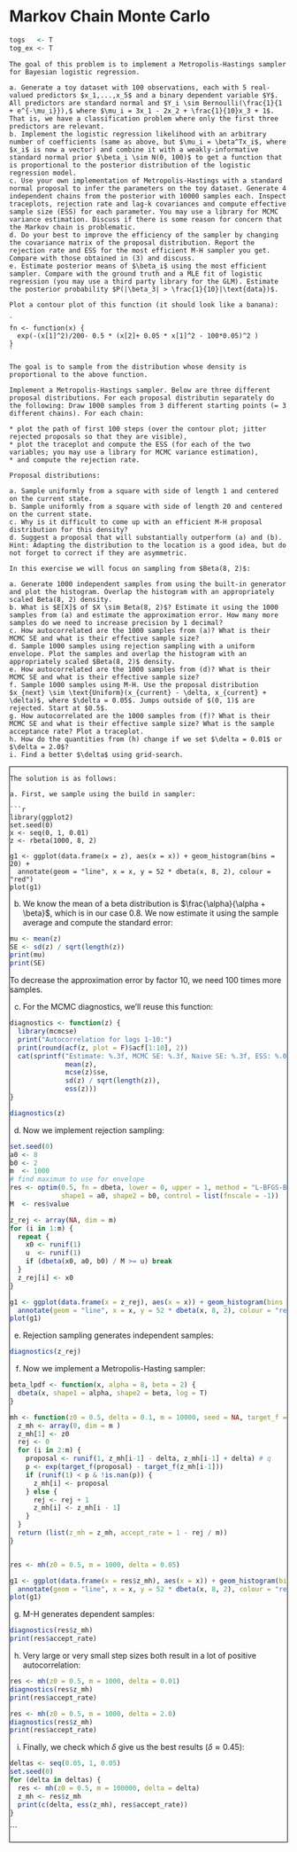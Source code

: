 # Markov Chain Monte Carlo {#MCMC}

```{r, echo = FALSE}
togs   <- T
tog_ex <- T
```

<style>
.fold-btn { 
  float: right; 
  margin: 5px 5px 0 0;
}
.fold { 
  border: 1px solid black;
  min-height: 40px;
}
</style>

<script type="text/javascript">
$(document).ready(function() {
  $folds = $(".fold");
  $folds.wrapInner("<div class=\"fold-blck\">"); // wrap a div container around content
  $folds.prepend("<button class=\"fold-btn\">Unfold Solution</button>");  // add a button
  $(".fold-blck").toggle();  // fold all blocks
  $(".fold-btn").on("click", function() {  // add onClick event
    $(this).text($(this).text() === "Fold Solution" ? "Unfold Solution" : "Fold Solution");  // if the text equals "Fold", change it to "Unfold"or else to "Fold" 
    $(this).next(".fold-blck").toggle("linear");  // "swing" is the default easing function. This can be further customized in its speed or the overall animation itself.
  })
});
</script>

```{exercise, name = "Bayesian inference for logistic regression "}
The goal of this problem is to implement a Metropolis-Hastings sampler for Bayesian logistic regression.

a. Generate a toy dataset with 100 observations, each with 5 real-valued predictors $x_1,...,x_5$ and a binary dependent variable $Y$. All predictors are standard normal and $Y_i \sim Bernoulli(\frac{1}{1 + e^{-\mu_i}}),$ where $\mu_i = 3x_1 - 2x_2 + \frac{1}{10}x_3 + 1$. That is, we have a classification problem where only the first three predictors are relevant.
b. Implement the logistic regression likelihood with an arbitrary number of coefficients (same as above, but $\mu_i = \beta^Tx_i$, where $x_i$ is now a vector) and combine it with a weakly-informative standard normal prior $\beta_i \sim N(0, 100)$ to get a function that is proportional to the posterior distribution of the logistic regression model.
c. Use your own implementation of Metropolis-Hastings with a standard normal proposal to infer the parameters on the toy dataset. Generate 4 independent chains from the posterior with 10000 samples each. Inspect traceplots, rejection rate and lag-k covariances and compute effective sample size (ESS) for each parameter. You may use a library for MCMC variance estimation. Discuss if there is some reason for concern that the Markov chain is problematic.
d. Do your best to improve the efficiency of the sampler by changing the covariance matrix of the proposal distribution. Report the rejection rate and ESS for the most efficient M-H sampler you get. Compare with those obtained in (3) and discuss.
e. Estimate posterior means of $\beta_i$ using the most efficient sampler. Compare with the ground truth and a MLE fit of logistic regression (you may use a third party library for the GLM). Estimate the posterior probability $P(|\beta_3| > \frac{1}{10}|\text{data})$.
```


```{exercise, name = "Tuning the M-H sampler for the Banana function"}
Plot a contour plot of this function (it should look like a banana):

`
fn <- function(x) {
  exp(-(x[1]^2)/200- 0.5 * (x[2]+ 0.05 * x[1]^2 - 100*0.05)^2 )
}
`

The goal is to sample from the distribution whose density is proportional to the above function.
 
Implement a Metropolis-Hastings sampler. Below are three different proposal distributions. For each proposal distributin separately do the following: Draw 1000 samples from 3 different starting points (= 3 different chains). For each chain:

* plot the path of first 100 steps (over the contour plot; jitter rejected proposals so that they are visible),
* plot the traceplot and compute the ESS (for each of the two variables; you may use a library for MCMC variance estimation),
* and compute the rejection rate. 

Proposal distributions:
 
a. Sample uniformly from a square with side of length 1 and centered on the current state.
b. Sample uniformly from a square with side of length 20 and centered on the current state.
c. Why is it difficult to come up with an efficient M-H proposal distribution for this density?
d. Suggest a proposal that will substantially outperform (a) and (b). Hint: Adapting the distribution to the location is a good idea, but do not forget to correct if they are asymmetric.

```


```{exercise, name = "Exploring the behavior of MCMC"}

In this exercise we will focus on sampling from $Beta(8, 2)$:
  
a. Generate 1000 independent samples from using the built-in generator and plot the histogram. Overlap the histogram with an appropriately scaled Beta(8, 2) density.
b. What is $E[X]$ of $X \sim Beta(8, 2)$? Estimate it using the 1000 samples from (a) and estimate the approximation error. How many more samples do we need to increase precision by 1 decimal?
c. How autocorrelated are the 1000 samples from (a)? What is their MCMC SE and what is their effective sample size?
d. Sample 1000 samples using rejection sampling with a uniform envelope. Plot the samples and overlap the histogram with an appropriately scaled $Beta(8, 2)$ density.
e. How autocorrelated are the 1000 samples from (d)? What is their MCMC SE and what is their effective sample size?
f. Sample 1000 samples using M-H. Use the proposal distribution $x_{next} \sim \text{Uniform}(x_{current} - \delta, x_{current} + \delta)$, where $\delta = 0.05$. Jumps outside of $(0, 1)$ are rejected. Start at $0.5$.
g. How autocorrelated are the 1000 samples from (f)? What is their MCMC SE and what is their effective sample size? What is the sample acceptance rate? Plot a traceplot.
h. How do the quantities from (h) change if we set $\delta = 0.01$ or $\delta = 2.0$?
i. Find a better $\delta$ using grid-search.
```


<div class="fold">



```{solution, echo = tog_ex}

The solution is as follows:
  
a. First, we sample using the build in sampler:
  
```{r, echo = T}
library(ggplot2)
set.seed(0)
x <- seq(0, 1, 0.01)
z <- rbeta(1000, 8, 2)

g1 <- ggplot(data.frame(x = z), aes(x = x)) + geom_histogram(bins = 20) +
  annotate(geom = "line", x = x, y = 52 * dbeta(x, 8, 2), colour = "red")
plot(g1)
```

b. We know the mean of a beta distribution is $\frac{\alpha}{\alpha + \beta}$, which is in our case 0.8. We now estimate it using the sample average and compute the standard error:

```{r, echo = T}
mu <- mean(z)
SE <- sd(z) / sqrt(length(z))
print(mu)
print(SE)
```

To decrease the approximation error by factor 10, we need 100 times more samples.

c. For the MCMC diagnostics, we'll reuse this function:

```{r, echo = T}
diagnostics <- function(z) {
  library(mcmcse)
  print("Autocorrelation for lags 1-10:")
  print(round(acf(z, plot = F)$acf[1:10], 2))
  cat(sprintf("Estimate: %.3f, MCMC SE: %.3f, Naive SE: %.3f, ESS: %.0f\n", 
              mean(z),
              mcse(z)$se, 
              sd(z) / sqrt(length(z)),
              ess(z)))
}

diagnostics(z)
```

d. Now we implement rejection sampling:

```{r, echo = T}
set.seed(0)
a0 <- 8
b0 <- 2
m  <- 1000
# find maximum to use for envelope
res <- optim(0.5, fn = dbeta, lower = 0, upper = 1, method = "L-BFGS-B", 
             shape1 = a0, shape2 = b0, control = list(fnscale = -1))
M  <- res$value

z_rej <- array(NA, dim = m)
for (i in 1:m) {
  repeat {
    x0 <- runif(1)
    u  <- runif(1)
    if (dbeta(x0, a0, b0) / M >= u) break
  }
  z_rej[i] <- x0
}

g1 <- ggplot(data.frame(x = z_rej), aes(x = x)) + geom_histogram(bins = 20) +
  annotate(geom = "line", x = x, y = 52 * dbeta(x, 8, 2), colour = "red")
plot(g1)
```

e. Rejection sampling generates independent samples:

```{r, echo = T}
diagnostics(z_rej)
```

f. Now we implement a Metropolis-Hasting sampler:

```{r, echo = T}

beta_lpdf <- function(x, alpha = 8, beta = 2) {
  dbeta(x, shape1 = alpha, shape2 = beta, log = T)
}

mh <- function(z0 = 0.5, delta = 0.1, m = 10000, seed = NA, target_f = beta_lpdf) {
  z_mh <- array(0, dim = m )
  z_mh[1] <- z0 
  rej <- 0
  for (i in 2:m) {
    proposal <- runif(1, z_mh[i-1] - delta, z_mh[i-1] + delta) # q
    p <- exp(target_f(proposal) - target_f(z_mh[i-1])) 
    if (runif(1) < p & !is.nan(p)) {
      z_mh[i] <- proposal
    } else {
      rej <- rej + 1
      z_mh[i] <- z_mh[i - 1]
    }
  }
  return (list(z_mh = z_mh, accept_rate = 1 - rej / m))
}


res <- mh(z0 = 0.5, m = 1000, delta = 0.05)

g1 <- ggplot(data.frame(x = res$z_mh), aes(x = x)) + geom_histogram(bins = 20) +
  annotate(geom = "line", x = x, y = 52 * dbeta(x, 8, 2), colour = "red")
plot(g1)

```

g. M-H generates dependent samples:

```{r, echo = T}
diagnostics(res$z_mh)
print(res$accept_rate)
```

h. Very large or very small step sizes both result in a lot of positive autocorrelation:

```{r, echo = T}
res <- mh(z0 = 0.5, m = 1000, delta = 0.01)
diagnostics(res$z_mh)
print(res$accept_rate)

res <- mh(z0 = 0.5, m = 1000, delta = 2.0)
diagnostics(res$z_mh)
print(res$accept_rate)
```

i. Finally, we check which $\delta$ give us the best results ($\delta \approx 0.45$):

```{r, echo = T}
deltas <- seq(0.05, 1, 0.05)
set.seed(0)
for (delta in deltas) {
  res <- mh(z0 = 0.5, m = 100000, delta = delta)
  z_mh <- res$z_mh
  print(c(delta, ess(z_mh), res$accept_rate))
}
```

```
</div>

